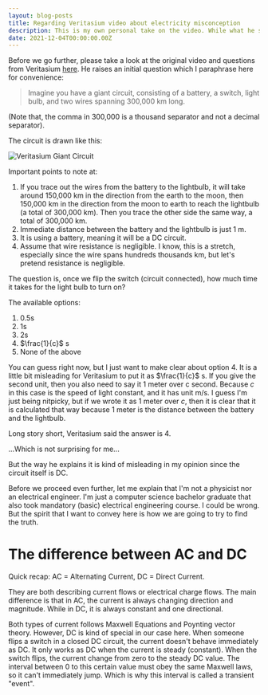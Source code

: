 ```yaml
---
layout: blog-posts
title: Regarding Veritasium video about electricity misconception
description: This is my own personal take on the video. While what he said is true, being EM waves is the energy carrier, but the initial question and answer is a bit misleading
date: 2021-12-04T00:00:00.00Z
---
```


Before we go further, please take a look at the original video and questions from Veritasium [here](https://www.youtube.com/watch?v=bHIhgxav9LY).
He raises an initial question which I paraphrase here for convenience:

> Imagine you have a giant circuit, consisting of a battery, a switch, light bulb, and two wires spanning 300,000 km long.

(Note that, the comma in 300,000 is a thousand separator and not a decimal separator).

The circuit is drawn like this:

![Veritasium Giant Circuit](/images/uploads/veritasium-giant-circuit.png)

Important points to note at:

1. If you trace out the wires from the battery to the lightbulb, it will take around 150,000 km in the direction from the earth to the moon, then 150,000 km
   in the direction from the moon to earth to reach the lightbulb (a total of 300,000 km). Then you trace the other side the same way, a total of 300,000 km.
2. Immediate distance between the battery and the lightbulb is just 1 m.
3. It is using a battery, meaning it will be a DC circuit.
4. Assume that wire resistance is negligible. I know, this is a stretch, especially since the wire spans hundreds thousands km, but let's pretend resistance
   is negligible.

The question is, once we flip the switch (circuit connected), how much time it takes for the light bulb to turn on?

The available options:

1. 0.5s
2. 1s
3. 2s
4. $\frac{1}{c}$ s
5. None of the above

You can guess right now, but I just want to make clear about option 4. It is a little bit misleading for Veritasium to put it as $\frac{1}{c}$ s. If you give the second unit,
then you also need to say it 1 meter over c second. Because $c$ in this case is the speed of light constant, and it has unit m/s. 
I guess I'm just being nitpicky, but if we wrote it as 1 meter over $c$, then it is clear that it is calculated that way because 1 meter is the distance 
between the battery and the lightbulb.

Long story short, Veritasium said the answer is 4.

...Which is not surprising for me...

But the way he explains it is kind of misleading in my opinion since the circuit itself is DC.

Before we proceed even further, let me explain that I'm not a physicist nor an electrical engineer. I'm just a computer science bachelor graduate that also
took mandatory (basic) electrical engineering course. I could be wrong. But the spirit that I want to convey here is how we are going to try to find the truth.

# The difference between AC and DC

Quick recap: AC = Alternating Current, DC = Direct Current.

They are both describing current flows or electrical charge flows. The main difference is that in AC, the current is always changing direction and magnitude.
While in DC, it is always constant and one directional.

Both types of current follows Maxwell Equations and Poynting vector theory. However, DC is kind of special in our case here. When someone flips a switch in 
a closed DC circuit, the current doesn't behave immediately as DC. It only works as DC when the current is steady (constant). When the switch flips, the current 
change from zero to the steady DC value. The interval between 0 to this certain value must obey the same Maxwell laws, so it can't immediately jump. 
Which is why this interval is called a transient "event".


